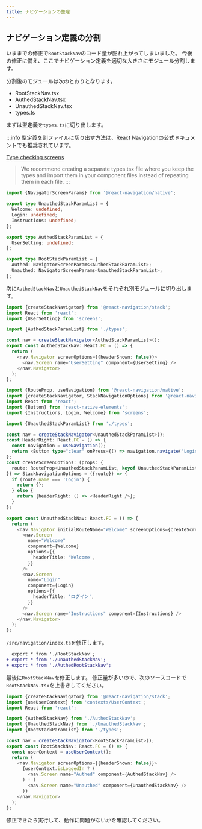 ```yaml
---
title: ナビゲーションの整理
---
```


## ナビゲーション定義の分割

いままでの修正で`RootStackNav`のコード量が膨れ上がってしまいました。
今後の修正に備え、ここでナビゲーション定義を適切な大きさにモジュール分割します。

分割後のモジュールは次のとおりとなります。

- RootStackNav.tsx
- AuthedStackNav.tsx
- UnauthedStackNav.tsx
- types.ts

まずは型定義を`types.ts`に切り出します。

:::info
型定義を別ファイルに切り出す方法は、React Navigationの公式ドキュメントでも推奨されています。

[Type checking screens](https://reactnavigation.org/docs/typescript/#type-checking-screens)

> We recommend creating a separate types.tsx file where you keep the types and import them in your component files instead of repeating them in each file.
:::

```typescript jsx title="/src/navigation/types.ts"
import {NavigatorScreenParams} from '@react-navigation/native';

export type UnauthedStackParamList = {
  Welcome: undefined;
  Login: undefined;
  Instructions: undefined;
};

export type AuthedStackParamList = {
  UserSetting: undefined;
};

export type RootStackParamList = {
  Authed: NavigatorScreenParams<AuthedStackParamList>;
  Unauthed: NavigatorScreenParams<UnauthedStackParamList>;
};
```

次に`AuthedStackNav`と`UnauthedStackNav`をそれぞれ別モジュールに切り出します。

```typescript jsx title="/src/navigation/AuthedStackNav.tsx"
import {createStackNavigator} from '@react-navigation/stack';
import React from 'react';
import {UserSetting} from 'screens';

import {AuthedStackParamList} from './types';

const nav = createStackNavigator<AuthedStackParamList>();
export const AuthedStackNav: React.FC = () => {
  return (
    <nav.Navigator screenOptions={{headerShown: false}}>
      <nav.Screen name="UserSetting" component={UserSetting} />
    </nav.Navigator>
  );
};
```

```typescript jsx title="/src/navigation/UnauthedStackNav.tsx"
import {RouteProp, useNavigation} from '@react-navigation/native';
import {createStackNavigator, StackNavigationOptions} from '@react-navigation/stack';
import React from 'react';
import {Button} from 'react-native-elements';
import {Instructions, Login, Welcome} from 'screens';

import {UnauthedStackParamList} from './types';

const nav = createStackNavigator<UnauthedStackParamList>();
const HeaderRight: React.FC = () => {
  const navigation = useNavigation();
  return <Button type="clear" onPress={() => navigation.navigate('Login')} title="ログイン" />;
};
const createScreenOptions: (props: {
  route: RouteProp<UnauthedStackParamList, keyof UnauthedStackParamList>;
}) => StackNavigationOptions = ({route}) => {
  if (route.name === 'Login') {
    return {};
  } else {
    return {headerRight: () => <HeaderRight />};
  }
};

export const UnauthedStackNav: React.FC = () => {
  return (
    <nav.Navigator initialRouteName="Welcome" screenOptions={createScreenOptions}>
      <nav.Screen
        name="Welcome"
        component={Welcome}
        options={{
          headerTitle: 'Welcome',
        }}
      />
      <nav.Screen
        name="Login"
        component={Login}
        options={{
          headerTitle: 'ログイン',
        }}
      />
      <nav.Screen name="Instructions" component={Instructions} />
    </nav.Navigator>
  );
};
```

`/src/navigation/index.ts`を修正します。

``` diff jsx title="/src/navigation/index.ts"
  export * from './RootStackNav';
+ export * from './UnauthedStackNav';
+ export * from './AuthedRootStackNav';
```

最後に`RootStackNav`を修正します。
修正量が多いので、次のソースコードで`RootStackNav.tsx`を上書きしてください。

```typescript jsx title="/src/navigation/RootStackNav.tsx"
import {createStackNavigator} from '@react-navigation/stack';
import {useUserContext} from 'contexts/UserContext';
import React from 'react';

import {AuthedStackNav} from './AuthedStackNav';
import {UnauthedStackNav} from './UnauthedStackNav';
import {RootStackParamList} from './types';

const nav = createStackNavigator<RootStackParamList>();
export const RootStackNav: React.FC = () => {
  const userContext = useUserContext();
  return (
    <nav.Navigator screenOptions={{headerShown: false}}>
      {userContext.isLoggedIn ? (
        <nav.Screen name="Authed" component={AuthedStackNav} />
      ) : (
        <nav.Screen name="Unauthed" component={UnauthedStackNav} />
      )}
    </nav.Navigator>
  );
};
```

修正できたら実行して、動作に問題がないかを確認してください。

